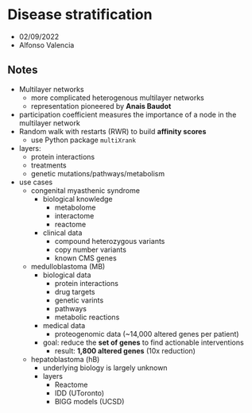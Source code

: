 # Disease stratification

- 02/09/2022
- Alfonso Valencia

## Notes
- Multilayer networks
  - more complicated heterogenous multilayer networks
  - representation pioneered by **Anais Baudot**
- participation coefficient measures the importance of a node in the multilayer network
- Random walk with restarts (RWR) to build **affinity scores**
  - use Python package `multiXrank`
- layers:
  - protein interactions
  - treatments
  - genetic mutations/pathways/metabolism
- use cases
  - congenital myasthenic syndrome
    - biological knowledge
      - metabolome
      - interactome
      - reactome
    - clinical data
      - compound heterozygous variants
      - copy number variants
      - known CMS genes
  - medulloblastoma (MB)
    - biological data
      - protein interactions
      - drug targets
      - genetic varints
      - pathways
      - metabolic reactions
    - medical data
      - proteogenomic data (~14,000 altered genes per patient)
    - goal: reduce the **set of genes** to find actionable interventions
      - result: **1,800 altered genes** (10x reduction)
  - hepatoblastoma (hB)
    - underlying biology is largely unknown
    - layers
      - Reactome
      - IDD (UToronto)
      - BIGG models (UCSD)